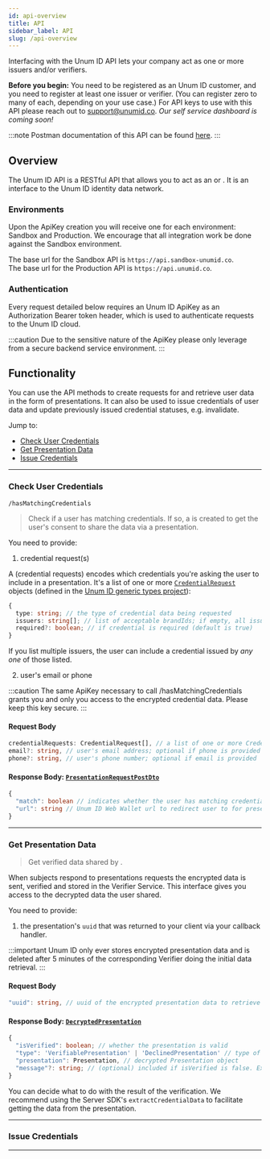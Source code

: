 ```yaml
---
id: api-overview
title: API
sidebar_label: API
slug: /api-overview
---
```



Interfacing with the Unum ID API lets your company act as one or more <Tip type="issuer">issuers</Tip> and/or <Tip  type="verifier">verifiers</Tip>.

**Before you begin:** You need to be registered as an Unum ID customer, and you need to register at least one issuer or verifier. (You can register zero to many of each, depending on your use case.) For API keys to use with this API please reach out to support@unumid.co. _Our self service dashboard is coming soon!_

:::note
Postman documentation of this API can be found [here](https://docs.api.unumid.co/).
:::

## Overview
The Unum ID API is a RESTful API that allows you to act as an <Tip type="issuer"/> or <Tip type="verifier"/>. It is an interface to the Unum ID identity data network.

### Environments
Upon the ApiKey creation you will receive one for each environment: Sandbox and Production. We encourage that all integration work be done against the Sandbox environment. 

The base url for the Sandbox API is `https://api.sandbox-unumid.co`.<br/>
The base url for the Production API is `https://api.unumid.co`.

### Authentication
Every request detailed below requires an Unum ID ApiKey as an Authorization Bearer token header, which is used to authenticate requests to the Unum ID cloud.

:::caution
Due to the sensitive nature of the ApiKey please only leverage from a secure backend service environment.
:::

## Functionality
You can use the API methods to create <Tip type="request">requests</Tip> for and retrieve user data in the form of <Tip type="presentation">presentations</Tip>. It can also be used to issue <Tip type="credential">credentials</Tip> of user data and update previously issued credential statuses, e.g. invalidate.

Jump to:
- [Check User Credentials](#check-user-credentials)
- [Get Presentation Data](#get-presentation-data)
- [Issue Credentials](#issue-credentials)

---

### Check User Credentials
`/hasMatchingCredentials`
> Check if a user has matching <Tip type="credential">credentials</Tip>. If so, a <Tip type="request"/> is created to get the user's consent to share the data via a <Tip type="presentation">presentation</Tip>.

You need to provide:

1. credential request(s)

A (credential requests) encodes which <Tip type="credential">credentials</Tip> you're asking the user to include in a presentation. It's a list of one or more [`CredentialRequest`](https://docs.unumid.co/types/interfaces/credentialrequest.html) objects (defined in the [Unum ID generic types project](https://github.com/UnumID/types/blob/00ba819e661e2856ba9909923ac6f083b9a15e85/index.d.ts#L113-L117)):

```typescript title="CredentialRequest"
{
  type: string; // the type of credential data being requested
  issuers: string[]; // list of acceptable brandIds; if empty, all issuer brands are valid
  required?: boolean; // if credential is required (default is true)
}
```

If you list multiple <Tip type="issuer">issuers</Tip>, the user can include a credential issued by *any one* of those listed.

2. user's email or phone

:::caution
The same ApiKey necessary to call /hasMatchingCredentials grants you and only you access to the encrypted credential data. Please keep this key secure.
:::

#### Request Body
```typescript
credentialRequests: CredentialRequest[], // a list of one or more CredentialRequest objects. Encodes which credentials should be included in presentation that responds to PresentationRequest.
email?: string, // user's email address; optional if phone is provided
phone?: string, // user's phone number; optional if email is provided
```

#### Response Body: [`PresentationRequestPostDto`](https://docs.unumid.co/types/interfaces/presentationrequestpostdto.html)
```typescript title="PresentationRequestPostDto"
{
  "match": boolean // indicates whether the user has matching credentials
  "url": string // Unum ID Web Wallet url to redirect user to for presentation request handling. It will redirect back to your client. Only present if match is true. 
}
```

---

### Get Presentation Data
> Get verified <Tip type="presentation"/> data shared by <Tip type="subject"/>.

When subjects respond to presentations requests the encrypted data is sent, verified and stored in the Verifier Service. This interface gives you access to the decrypted data the user shared.

You need to provide:

1. the presentation's `uuid` that was returned to your client via your callback handler.

:::important
Unum ID only ever stores encrypted presentation data and is deleted after 5 minutes of the corresponding Verifier doing the initial data retrieval.
:::

#### Request Body
```typescript
"uuid": string, // uuid of the encrypted presentation data to retrieve
```

#### Response Body: [`DecryptedPresentation`](https://docs.unumid.co/server-sdk-typescript/interfaces/decryptedpresentation.html)
```typescript title="DecryptedPresentation"
{
  "isVerified": boolean; // whether the presentation is valid
  "type": 'VerifiablePresentation' | 'DeclinedPresentation' // type of presentation. DeclinedPresentation means user declined request and the submitted presentation's VerifiableCredential attribute was undefined or an empty array.
  "presentation": Presentation, // decrypted Presentation object
  "message"?: string; // (optional) included if isVerified is false. Explains why verification failed.
}
```

You can decide what to do with the result of the verification. We recommend using the Server SDK's `extractCredentialData` to facilitate getting the data from the presentation.

---

### Issue Credentials

---